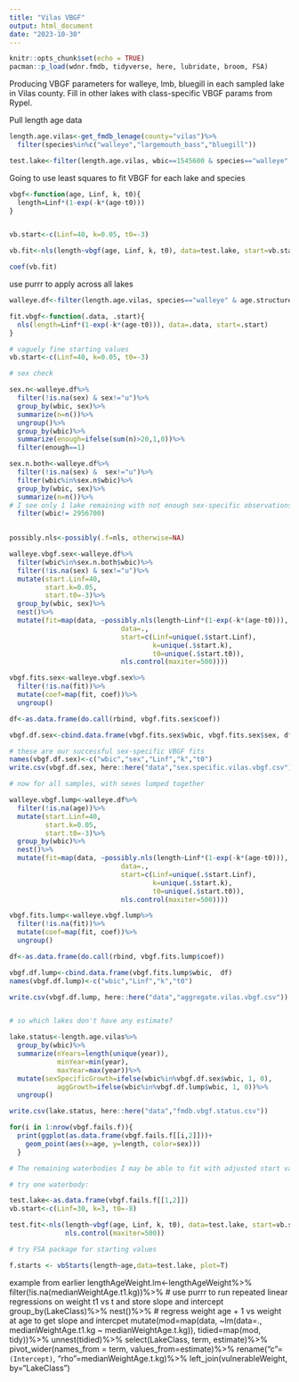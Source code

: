 ```yaml
---
title: "Vilas VBGF"
output: html_document
date: "2023-10-30"
---
```


```r
knitr::opts_chunk$set(echo = TRUE)
pacman::p_load(wdnr.fmdb, tidyverse, here, lubridate, broom, FSA)
```

Producing VBGF parameters for walleye, lmb, bluegill in each sampled lake in Vilas county.
Fill in other lakes with class-specific VBGF params  from Rypel. 

Pull length age data

```r
length.age.vilas<-get_fmdb_lenage(county="vilas")%>%
  filter(species%in%c("walleye","largemouth_bass","bluegill"))

test.lake<-filter(length.age.vilas, wbic==1545600 & species=="walleye" & age.structure=="spine" & sex=="f")
```


Going to use least squares to fit VBGF for each lake and species

```r
vbgf<-function(age, Linf, k, t0){
  length=Linf*(1-exp(-k*(age-t0)))
}


vb.start<-c(Linf=40, k=0.05, t0=-3)

vb.fit<-nls(length~vbgf(age, Linf, k, t0), data=test.lake, start=vb.start)

coef(vb.fit)
```
use purrr to apply across all lakes

```r
walleye.df<-filter(length.age.vilas, species=="walleye" & age.structure=="spine" & !is.na(age))

fit.vbgf<-function(.data, .start){
  nls(length=Linf*(1-exp(-k*(age-t0))), data=.data, start=.start)
}

# vaguely fine starting values
vb.start<-c(Linf=40, k=0.05, t0=-3)

# sex check

sex.n<-walleye.df%>%
  filter(!is.na(sex) & sex!="u")%>%
  group_by(wbic, sex)%>%
  summarize(n=n())%>%
  ungroup()%>%
  group_by(wbic)%>%
  summarize(enough=ifelse(sum(n)>20,1,0))%>%
  filter(enough==1)

sex.n.both<-walleye.df%>%
  filter(!is.na(sex) &  sex!="u")%>%
  filter(wbic%in%sex.n$wbic)%>%
  group_by(wbic, sex)%>%
  summarize(n=n())%>%
# I see only 1 lake remaining with not enough sex-specific observations
  filter(wbic!=	2956700)
  

possibly.nls<-possibly(.f=nls, otherwise=NA)

walleye.vbgf.sex<-walleye.df%>%
  filter(wbic%in%sex.n.both$wbic)%>%
  filter(!is.na(sex) & sex!="u")%>%
  mutate(start.Linf=40,
         start.k=0.05,
         start.t0=-3)%>%
  group_by(wbic, sex)%>%
  nest()%>%
  mutate(fit=map(data, ~possibly.nls(length~Linf*(1-exp(-k*(age-t0))), 
                            data=.,
                            start=c(Linf=unique(.$start.Linf),
                                    k=unique(.$start.k),
                                    t0=unique(.$start.t0)),
                            nls.control(maxiter=500))))

vbgf.fits.sex<-walleye.vbgf.sex%>%
  filter(!is.na(fit))%>%
  mutate(coef=map(fit, coef))%>%
  ungroup()

df<-as.data.frame(do.call(rbind, vbgf.fits.sex$coef))  

vbgf.df.sex<-cbind.data.frame(vbgf.fits.sex$wbic, vbgf.fits.sex$sex, df)

# these are our successful sex-specific VBGF fits
names(vbgf.df.sex)<-c("wbic","sex","Linf","k","t0")
write.csv(vbgf.df.sex, here::here("data","sex.specific.vilas.vbgf.csv"))

# now for all samples, with sexes lumped together

walleye.vbgf.lump<-walleye.df%>%
  filter(!is.na(age))%>%
  mutate(start.Linf=40,
         start.k=0.05,
         start.t0=-3)%>%
  group_by(wbic)%>%
  nest()%>%
  mutate(fit=map(data, ~possibly.nls(length~Linf*(1-exp(-k*(age-t0))), 
                            data=.,
                            start=c(Linf=unique(.$start.Linf),
                                    k=unique(.$start.k),
                                    t0=unique(.$start.t0)),
                            nls.control(maxiter=500))))

vbgf.fits.lump<-walleye.vbgf.lump%>%
  filter(!is.na(fit))%>%
  mutate(coef=map(fit, coef))%>%
  ungroup()

df<-as.data.frame(do.call(rbind, vbgf.fits.lump$coef))  

vbgf.df.lump<-cbind.data.frame(vbgf.fits.lump$wbic,  df)
names(vbgf.df.lump)<-c("wbic","Linf","k","t0")

write.csv(vbgf.df.lump, here::here("data","aggregate.vilas.vbgf.csv"))


# so which lakes don't have any estimate?
```

```r
lake.status<-length.age.vilas%>%
  group_by(wbic)%>%
  summarize(nYears=length(unique(year)),
            minYear=min(year),
            maxYear=max(year))%>%
  mutate(sexSpecificGrowth=ifelse(wbic%in%vbgf.df.sex$wbic, 1, 0),
            aggGrowth=ifelse(wbic%in%vbgf.df.lump$wbic, 1, 0))%>%
  ungroup()

write.csv(lake.status, here::here("data","fmdb.vbgf.status.csv"))
```


```r



for(i in 1:nrow(vbgf.fails.f)){
  print(ggplot(as.data.frame(vbgf.fails.f[[i,2]]))+
    geom_point(aes(x=age, y=length, color=sex)))
  }

# The remaining waterbodies I may be able to fit with adjusted start values

# try one waterbody:

test.lake<-as.data.frame(vbgf.fails.f[[1,2]])
vb.start<-c(Linf=30, k=3, t0=-8)

test.fit<-nls(length~vbgf(age, Linf, k, t0), data=test.lake, start=vb.start,
              nls.control(maxiter=500))

# try FSA package for starting values

f.starts <- vbStarts(length~age,data=test.lake, plot=T) 

```

example from earlier
lengthAgeWeight.lm<-lengthAgeWeight%>%
  filter(!is.na(medianWeightAge.t1.kg))%>%
  # use purrr to run repeated linear regressions on weight t1 vs t and store slope and intercept
  group_by(LakeClass)%>%
  nest()%>%
  # regress weight age + 1 vs weight at age to get slope and intercpet
  mutate(mod=map(data, ~lm(data=., medianWeightAge.t1.kg ~ medianWeightAge.t.kg)),
         tidied=map(mod, tidy))%>%
  unnest(tidied)%>%
  select(LakeClass, term, estimate)%>%
  pivot_wider(names_from = term,
              values_from=estimate)%>%
  rename("c"=`(Intercept)`,
         "rho"=medianWeightAge.t.kg)%>%
  left_join(vulnerableWeight, by="LakeClass")
